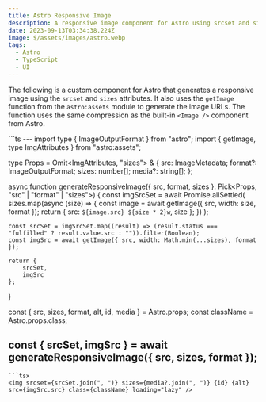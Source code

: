 ```yaml
---
title: Astro Responsive Image
description: A responsive image component for Astro using srcset and sizes.
date: 2023-09-13T03:34:38.224Z
image: $/assets/images/astro.webp
tags:
  - Astro
  - TypeScript
  - UI
---
```


The following is a custom component for Astro that generates a responsive image using the `srcset` and `sizes` attributes. It also uses the `getImage` function from the `astro:assets` module to generate the image URLs. The function uses the same compression as the built-in `<Image />` component from Astro.

<CombinedBlock>
```ts
---
import type { ImageOutputFormat } from "astro";
import { getImage, type ImgAttributes } from "astro:assets";

type Props = Omit<ImgAttributes, "sizes"> & {
    src: ImageMetadata;
    format?: ImageOutputFormat;
    sizes: number[];
    media?: string[];
};

async function generateResponsiveImage({ src, format, sizes }: Pick<Props, "src" | "format" | "sizes">) {
    const imgSrcSet = await Promise.allSettled(
        sizes.map(async (size) => {
            const image = await getImage({ src, width: size, format });
            return { src: `${image.src} ${size * 2}w`, size };
        })
    );

    const srcSet = imgSrcSet.map((result) => (result.status === "fulfilled" ? result.value.src : "")).filter(Boolean);
    const imgSrc = await getImage({ src, width: Math.min(...sizes), format });

    return {
        srcSet,
        imgSrc
    };
}

const { src, sizes, format, alt, id, media } = Astro.props;
const className = Astro.props.class;

const { srcSet, imgSrc } = await generateResponsiveImage({ src, sizes, format });
---
```
```tsx
<img srcset={srcSet.join(", ")} sizes={media?.join(", ")} {id} {alt} src={imgSrc.src} class={className} loading="lazy" />
```
</CombinedBlock>
